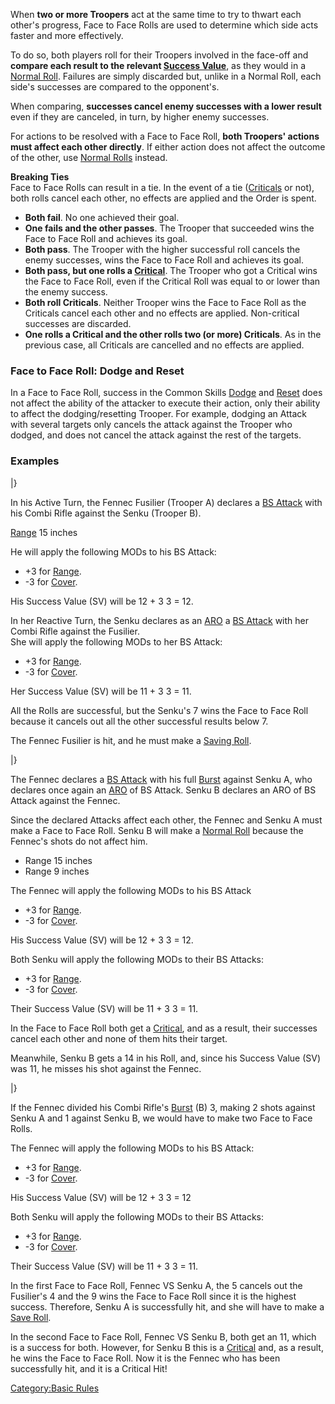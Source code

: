 {{n5-section-basic-rules}}


When '''two or more Troopers''' act at the same time to try to thwart each other's progress, Face to Face Rolls are used to determine which side acts faster and more effectively.

To do so, both players roll for their Troopers involved in the face-off and '''compare each result to the relevant [[Success Value]]''', as they would in a [[Normal Roll]]. Failures are simply discarded but, unlike in a Normal Roll, each side's successes are compared to the opponent's.

When comparing, '''successes cancel enemy successes with a lower result''' even if they are canceled, in turn, by higher enemy successes.


{{important-start}}
For actions to be resolved with a Face to Face Roll, '''both Troopers' actions must affect each other directly'''. If either action does not affect the outcome of the other, use [[Normal Roll]]s instead.
{{important-end}}

{{important-start}}
'''Breaking Ties'''
<br>
Face to Face Rolls can result in a tie. In the event of a tie ([[Critical]]s or not), both rolls cancel each other, no effects are applied and the Order is spent.
{{important-end}}


{{greybox-start | Here is a rundown of possible outcomes}}
* '''Both fail'''. No one achieved their goal.
* '''One fails and the other passes'''. The Trooper that succeeded wins the Face to Face Roll and achieves its goal.
* '''Both pass'''. The Trooper with the higher successful roll cancels the enemy successes, wins the Face to Face Roll and achieves its goal.
* '''Both pass, but one rolls a [[Critical]]'''. The Trooper who got a Critical wins the Face to Face Roll, even if the Critical Roll was equal to or lower than the enemy success.
* '''Both roll Criticals'''. Neither Trooper wins the Face to Face Roll as the Criticals cancel each other and no effects are applied. Non-critical successes are discarded.
* '''One rolls a Critical and the other rolls two (or more) Criticals'''. As in the previous case, all Criticals are cancelled and no effects are applied.
{{greybox-end}}


=== Face to Face Roll: Dodge and Reset ===
In a Face to Face Roll, success in the Common Skills [[Dodge]] and [[Reset]] does not affect the ability of the attacker to execute their action, only their ability to affect the dodging/resetting Trooper. For example, dodging an Attack with several targets only cancels the attack against the Trooper who dodged, and does not cancel the attack against the rest of the targets.


=== Examples ===
{{greybox-start | Example of Face to Face 1 vs 1 Rolls}}

{{image | name=n5/n5-eng-facetoface-1v1.jpg | style=fullborder }}

{{n5_weapon_single}}
{{n5_weaponrow|Combi Rifle|+3|+3|-3|-3|-6|-6|--|7|3|N|ARM|1|[[Suppressive Fire]]}}
|}

In his Active Turn, the Fennec Fusilier (Trooper A) declares a [[BS Attack]] with his Combi Rifle against the Senku (Trooper B).

[[Range]] 15 inches

He will apply the following MODs to his BS Attack:
* +3 for [[Range]].
* -3 for [[Cover]].
His Success Value (SV) will be 12 + 3  3 = 12.

In her Reactive Turn, the Senku declares as an [[ARO]] a [[BS Attack]] with her Combi Rifle against the Fusilier.<br>
She will apply the following MODs to her BS Attack:
* +3 for [[Range]].
* -3 for [[Cover]].
Her Success Value (SV) will be 11 + 3  3 = 11.

All the Rolls are successful, but the Senku's 7 wins the Face to Face Roll because it cancels out all the other successful results below 7.

The Fennec Fusilier is hit, and he must make a [[Saving Roll]].
{{greybox-end}}


{{greybox-start | Example of Face to Face Roll and Normal Roll}}

{{image | name=n5/n5-eng-facetoface-and-normal.jpg | style=fullborder }}

{{n5_weapon_single}}
{{n5_weaponrow|Combi Rifle|+3|+3|-3|-3|-6|-6|--|7|3|N|ARM|1|[[Suppressive Fire]]}}
|}

The Fennec declares a [[BS Attack]] with his full [[Burst]] against Senku A, who declares once again an [[ARO]] of BS Attack. Senku B declares an ARO of BS Attack against the Fennec.

Since the declared Attacks affect each other, the Fennec and Senku A must make a Face to Face Roll. Senku B will make a [[Normal Roll]] because the Fennec's shots do not affect him.
* Range 15 inches
* Range 9 inches

The Fennec will apply the following MODs to his BS Attack
* +3 for [[Range]].
* -3 for [[Cover]].

His Success Value (SV) will be 12 + 3  3 = 12.

Both Senku will apply the following MODs to their BS Attacks:
* +3 for [[Range]].
* -3 for [[Cover]].

Their Success Value (SV) will be 11 + 3  3 = 11.

In the Face to Face Roll both get a [[Critical]], and as a result, their successes cancel each other and none of them hits their target.

Meanwhile, Senku B gets a 14 in his Roll, and, since his Success Value (SV) was 11, he misses his shot against the Fennec.
{{greybox-end}}


{{greybox-start | Example of Two Face to Face Rolls}}

{{image | name=n5/n5-eng-facetoface-2v1.jpg | style=fullborder }}

{{n5_weapon_single}}
{{n5_weaponrow|Combi Rifle|+3|+3|-3|-3|-6|-6|--|7|3|N|ARM|1|[[Suppressive Fire]]}}
|}

If the Fennec divided his Combi Rifle's [[Burst]] (B) 3, making 2 shots against Senku A and 1 against Senku B, we would have to make two Face to Face Rolls.

The Fennec will apply the following MODs to his BS Attack:
* +3 for [[Range]].
* -3 for [[Cover]].

His Success Value (SV) will be 12 + 3  3 = 12

Both Senku will apply the following MODs to their BS Attacks:
* +3 for [[Range]].
* -3 for [[Cover]].

Their Success Value (SV) will be 11 + 3  3 = 11.

In the first Face to Face Roll, Fennec VS Senku A, the 5 cancels out the Fusilier's 4 and the 9 wins the Face to Face Roll since it is the highest success. Therefore, Senku A is successfully hit, and she will have to make a [[Saving Roll | Save Roll]].

In the second Face to Face Roll, Fennec VS Senku B, both get an 11, which is a success for both. However, for Senku B this is a [[Critical]] and, as a result, he wins the Face to Face Roll. Now it is the Fennec who has been successfully hit, and it is a Critical Hit!
{{greybox-end}}



{{n5-section-basic-rules}}




[[Category:Basic Rules]]